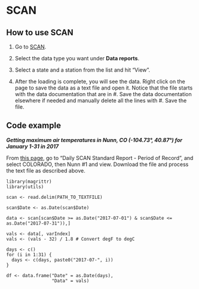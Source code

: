# SCAN

## How to use SCAN
1. Go to [SCAN](https://www.wcc.nrcs.usda.gov/scan/).

2. Select the data type you want under **Data reports**.

3. Select a state and a station from the list and hit "View".

4. After the loading is complete, you will see the data. Right click on the page to save the data as a text file and open it. Notice that the file starts with the data documentation that are in #. Save the data documentation elsewhere if needed and manually delete all the lines with #. Save the file. 

## Code example

***Getting maximum air temperatures in Nunn, CO (-104.73°, 40.87°) for January 1-31 in 2017*** 

From [this page](https://www.wcc.nrcs.usda.gov/scan/), go to "Daily SCAN Standard Report - Period of Record", and select COLORADO, then Nunn #1 and view.
Download the file and process the text file as described above.

```
library(magrittr)
library(utils)

scan <- read.delim(PATH_TO_TEXTFILE)

scan$Date <- as.Date(scan$Date)

data <- scan[scan$Date >= as.Date("2017-07-01") & scan$Date <= as.Date("2017-07-31")),]

vals <- data[, varIndex]
vals <- (vals - 32) / 1.8 # Convert degF to degC

days <- c()
for (i in 1:31) {
  days <- c(days, paste0("2017-07-", i))
}

df <- data.frame("Date" = as.Date(days), 
                 "Data" = vals)
```
